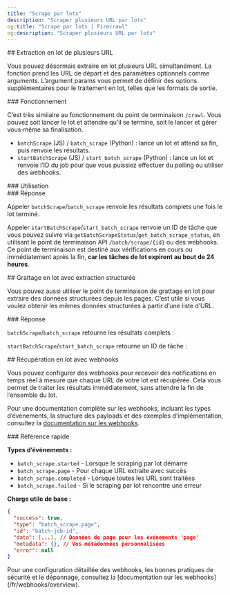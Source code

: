 ```yaml
---
title: "Scrape par lots"
description: "Scraper plusieurs URL par lots"
og:title: "Scrape par lots | Firecrawl"
og:description: "Scraper plusieurs URL par lots"
---
```



<div id="batch-scraping-multiple-urls">
  ## Extraction en lot de plusieurs URL
</div>

Vous pouvez désormais extraire en lot plusieurs URL simultanément. La fonction prend les URL de départ et des paramètres optionnels comme arguments. L’argument params vous permet de définir des options supplémentaires pour le traitement en lot, telles que les formats de sortie.

<div id="how-it-works">
  ### Fonctionnement
</div>

C’est très similaire au fonctionnement du point de terminaison `/crawl`. Vous pouvez soit lancer le lot et attendre qu’il se termine, soit le lancer et gérer vous‑même sa finalisation.

* `batchScrape` (JS) / `batch_scrape` (Python) : lance un lot et attend sa fin, puis renvoie les résultats.
* `startBatchScrape` (JS) / `start_batch_scrape` (Python) : lance un lot et renvoie l’ID du job pour que vous puissiez effectuer du polling ou utiliser des webhooks.

<div id="usage">
  ### Utilisation
</div>

<CodeGroup>
  <BatchScrapePython />

  <BatchScrapeNode />

  <BatchScrapeCURL />
</CodeGroup>

<div id="response">
  ### Réponse
</div>

Appeler `batchScrape`/`batch_scrape` renvoie les résultats complets une fois le lot terminé.

<BatchScrapeOutput />

Appeler `startBatchScrape`/`start_batch_scrape` renvoie
un ID de tâche que vous pouvez suivre via `getBatchScrapeStatus`/`get_batch_scrape_status`, en utilisant
le point de terminaison API `/batch/scrape/{id}` ou des webhooks. Ce point de terminaison est destiné aux
vérifications en cours ou immédiatement après la fin, **car les tâches de lot expirent au bout de
24 heures**.

<BatchScrapeAsyncOutput />

<div id="batch-scrape-with-structured-extraction">
  ## Grattage en lot avec extraction structurée
</div>

Vous pouvez aussi utiliser le point de terminaison de grattage en lot pour extraire des données structurées depuis les pages. C’est utile si vous voulez obtenir les mêmes données structurées à partir d’une liste d’URL.

<CodeGroup>
  <BatchScrapeExtractPython />

  <BatchScrapeExtractNode />

  <BatchScrapeExtractCURL />
</CodeGroup>

<div id="response">
  ### Réponse
</div>

`batchScrape`/`batch_scrape` retourne les résultats complets :

<BatchScrapeExtractOutput />

`startBatchScrape`/`start_batch_scrape` retourne un ID de tâche :

<BatchScrapeExtractAsyncOutput />

<div id="batch-scrape-with-webhooks">
  ## Récupération en lot avec webhooks
</div>

Vous pouvez configurer des webhooks pour recevoir des notifications en temps réel à mesure que chaque URL de votre lot est récupérée. Cela vous permet de traiter les résultats immédiatement, sans attendre la fin de l’ensemble du lot.

<BatchScrapeWebhookCURL />

Pour une documentation complète sur les webhooks, incluant les types d’événements, la structure des payloads et des exemples d’implémentation, consultez la [documentation sur les webhooks](/fr/webhooks/overview).

<div id="quick-reference">
  ### Référence rapide
</div>

**Types d’événements :**

* `batch_scrape.started` - Lorsque le scraping par lot démarre
* `batch_scrape.page` - Pour chaque URL extraite avec succès
* `batch_scrape.completed` - Lorsque toutes les URL sont traitées
* `batch_scrape.failed` - Si le scraping par lot rencontre une erreur

**Charge utile de base :**

```json
{
  "success": true,
  "type": "batch_scrape.page",
  "id": "batch-job-id",
  "data": [...], // Données de page pour les événements 'page'
  "metadata": {}, // Vos métadonnées personnalisées
  "error": null
}
```

<Note>
  Pour une configuration détaillée des webhooks, les bonnes pratiques de sécurité et
  le dépannage, consultez la [documentation sur les webhooks](/fr/webhooks/overview).
</Note>
